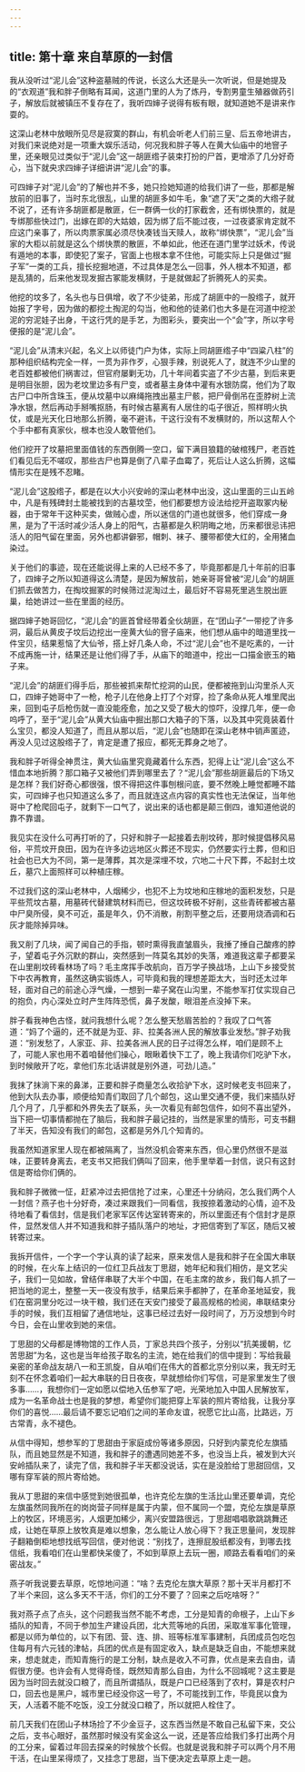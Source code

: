 ```yaml
---
---
---
```

title: 第十章 来自草原的一封信
---




我从没听过“泥儿会”这种盗墓贼的传说，长这么大还是头一次听说，但是她提及的“衣观道”我和胖子倒略有耳闻，这道门里的人为了炼丹，专割男童生殖器做药引子，解放后就被镇压不复存在了，我听四婶子说得有板有眼，就知道她不是讲来作耍的。

这深山老林中放眼所见尽是寂寞的群山，有机会听老人们前三皇、后五帝地讲古，对我们来说绝对是一项重大娱乐活动，何况我和胖子等人在黄大仙庙中的地窨子里，还亲眼见过类似于“泥儿会”这一胡匪绺子装束打扮的尸首，更增添了几分好奇心，当下就央求四婶子详细讲讲“泥儿会”的事。

可四婶子对“泥儿会”的了解也并不多，她只捡她知道的给我们讲了一些，那都是解放前的旧事了，当时东北很乱，山里的胡匪多如牛毛，象“遮了天”之类的大绺子就不说了，还有许多胡匪都是散匪，仨一群俩一伙的打家截舍，还有绑快票的，就是专绑那些快过门，出嫁在即的大姑娘，因为绑了后不能过夜，一过夜婆家肯定就不应这门亲事了，所以肉票家属必须尽快凑钱当天赎人，故称“绑快票”，“泥儿会”当家的大柜以前就是这么个绑快票的散匪，不单如此，他还在道门里学过妖术，传说有遁地的本事，即使犯了案子，官面上也根本拿不住他，可能实际上只是做过“掘子军”一类的工兵，擅长挖掘地道，不过具体是怎么一回事，外人根本不知道，都是乱猜的，后来他发现发掘古冢能发横财，于是就做起了折腾死人的买卖。

他挖的坟多了，名头也与日俱增，收了不少徒弟，形成了胡匪中的一股绺子，就开始报了字号，因为做的都挖土掏泥的勾当，他和他的徒弟们也大多是在河道中挖淤泥的穷泥娃子出身，干这行凭的是手艺，为图彩头，要突出一个“会”字，所以字号便报的是“泥儿会”。

“泥儿会”从清末兴起，名义上以师徒门户为体，实际上同胡匪绺子中“四粱八柱”的那种组织结构完全一样，一贯为非作歹，心狠手辣，别说死人了，就连不少山里的老百姓都被他们祸害过，但官府屡剿无功，几十年间着实盗了不少古墓，到后来更是明目张胆，因为老坟里边多有尸变，或者墓主身体中灌有水银防腐，他们为了取古尸口中所含珠玉，便从坟墓中以麻绳拖拽出墓主尸骸，把尸骨倒吊在歪脖树上流净水银，然后再动手掰嘴抠肠，有时候古墓离有人居住的屯子很近，照样明火执仗，或是光天化日地那么折腾，毫不避讳，干这行没有不发横财的，所以这帮人个个手中都有真家伙，根本也没人敢管他们。

他们挖开了坟墓把里面值钱的东西倒腾一空口，留下满目狼籍的破棺残尸，老百姓们看见后无不嗟叹，那些古尸也算是倒了八辈子血霉了，死后让人这么折腾，这幅情形实在是残不忍睹。

“泥儿会”这股绺子，都是在以大小兴安岭的深山老林中出没，这山里面的三山五岭中，凡是有残碑封土能被找到的古墓坟茔，他们都要想方设法给挖开盗取冢内秘器，由于常年干这种买卖，做贼心虚，所以迷信的门道也就很多，他们穿成一身黑，是为了干活时减少活人身上的阳气，古墓都是久积阴晦之地，历来都很忌讳把活人的阳气留在里面，另外也都讲僻邪，帽刺、袜子、腰带都使大红的，全用猪血染过。

关于他们的事迹，现在还能说得上来的人已经不多了，毕竟那都是几十年前的旧事了，四婶子之所以知道得这么清楚，是因为解放前，她亲哥哥曾被“泥儿会”的胡匪们抓去做苦力，在掏坟掘冢的时候筛过泥淘过土，最后好不容易死里逃生脱出匪巢，给她讲过一些在里面的经历。

据四婶子她哥回忆，“泥儿会”的匪首曾经带着全伙胡匪，在“团山子”一带挖了许多洞，最后从黄皮子坟后边挖出一座黄大仙的窨子庙来，他们想从庙中的暗道里找一件宝贝，结果惹恼了大仙爷，搭上好几条人命，不过“泥儿会”也不是吃素的，一计不成再施一计，结果还是让他们得了手，从庙下的暗道中，挖出一口描金嵌玉的箱子来。

“泥儿会”的胡匪们得手后，那些被抓来帮忙挖洞的山民，便都被拖到山沟里杀人灭口，四婶子她哥中了一枪，枪子儿在他身上打了个对穿，捡了条命从死人堆里爬出来，回到屯子后枪伤就一直没能痊愈，加之又受了极大的惊吓，没撑几年，便一命呜呼了，至于“泥儿会”从黄大仙庙中掘出那口大箱子的下落，以及其中究竟装着什么宝贝，都没人知道了，而且从那以后，“泥儿会”也随即在深山老林中销声匿迹，再没人见过这股绺子了，肯定是遭了报应，都死无葬身之地了。

我和胖子听得全神贯注，黄大仙庙里究竟藏着什么东西，犯得上让“泥儿会”这么不惜血本地折腾？那口箱子又被他们弄到哪里去了？“泥儿会”那些胡匪最后的下场又是怎样？我们好奇心都很强，恨不得把这件事刨根问底，要不然晚上睡觉都睡不踏实，可四婶子也只知道这么多了，而且就连这点内容的真实性也无法保证，当年他哥中了枪爬回屯子，就剩下一口气了，说出来的话也都是颠三倒四，谁知道他说的靠不靠谱。

我见实在没什么可再打听的了，只好和胖子一起接着去削坟砖，那时候提倡移风易俗，平荒坟开良田，因为在许多边远地区火葬还不现实，仍然要实行土葬，但和旧社会也已大为不同，第一是薄葬，其次是深埋不坟，穴地二十尺下葬，不起封土坟丘，墓穴上面照样可以种植庄稼。

不过我们这的深山老林中，人烟稀少，也犯不上为坟地和庄稼地的面积发愁，只是平些荒坟古墓，用墓砖代替建筑材料而已，但这坟砖极不好削，这些青砖都被古墓中尸臭所侵，臭不可近，虽是年久，仍不消散，削割平整之后，还要用烧酒调和石灰才能除掉异味。

我又削了几块，闻了闻自己的手指，顿时熏得我直皱眉头，我捶了捶自己酸疼的脖子，望着屯子外沉默的群山，突然感到一阵莫名其妙的失落，难道我这辈子都要呆在山里削坟砖看林场了吗？毛主席挥手改航向，百万学子换战场，上山下乡接受贫下中农再教育，虽然这确实锻炼人，可毕竟和我的理想差距太大，当时还太过年轻，面对自己的前途心浮气燥，一想到一辈子窝在山沟里，不能参军打仗实现自己的抱负，内心深处立时产生阵阵恐慌，鼻子发酸，眼泪差点没掉下来。

胖子看我神色古怪，就问我想什么呢？怎么整天愁眉苦脸的？我叹了口气答道：“妈了个逼的，还不就是为亚、非、拉美各洲人民的解放事业发愁。”胖子劝我道：“别发愁了，人家亚、非、拉美各洲人民的日子过得怎么样，咱们是顾不上了，可能人家也用不着咱替他们操心，眼瞅着快下工了，晚上我请你们吃驴下水，到时候敞开了吃，拿他们东北话讲就是别外道，可劲儿造。”

我抹了抹淌下来的鼻涕，正要和胖子商量怎么收拾驴下水，这时候老支书回来了，他到大队去办事，顺便给知青们取回了几个邮包，这山里交通不便，我们来插队好几个月了，几乎都和外界失去了联系，头一次看见有邮包信件，如何不喜出望外，当下把一切事情都抛在了脑后，我和胖子最记挂的，当然是家里的情形，可支书翻了半天，告知没有我们的邮包，这都是另外几个知青的。

我虽然知道家里人现在都被隔离了，当然没机会寄来东西，但心里仍然很不是滋味，正要转身离去，老支书又把我们俩叫了回来，他手里举着一封信，说只有这封信是寄给你们俩的。

我和胖子微微一怔，赶紧冲过去把信抢了过来，心里还十分纳闷，怎么我们两个人一封信？燕子也十分好奇，凑过来跟我们一同看信，我按捺着激动的心情，迫不及待地看了看信封，信是我们老家军区传达室转寄来的，所以里面还有个信封才是原件，显然发信人并不知道我和胖子插队落户的地址，才把信寄到了军区，随后又被转寄过来。

我拆开信件，一个字一个字认真的读了起来，原来发信人是我和胖子在全国大串联的时候，在火车上结识的一位红卫兵战友丁思甜，她年纪和我们相仿，是文艺尖子，我们一见如故，曾结伴串联了大半个中国，在毛主席的故乡，我们每人抓了一把当地的泥土，整整一天一夜没有放手，结果后来手都肿了，在革命圣地延安，我们在窑洞里分吃过一块干粮，我们还在天安门接受了最高规格的检阅，串联结束分手的时候，我们互相留了通信地址，这事已经过去好一段时间了，万万没想到今时今日，会在山里收到她的来信。

丁思甜的父母都是博物馆的工作人员，丁家总共四个孩子，分别以“抗美援朝，忆苦思甜”为名，这也是当年给孩子取名的主流，她在给我们的信中提到：写给我最亲密的革命战友胡八一和王凯旋，自从咱们在伟大的首都北京分别以来，我无时无刻不在怀念着咱们一起大串联的日日夜夜，早就想给你们写信，可是家里发生了很多事……，我想你们一定如愿以偿地入伍参军了吧，光荣地加入中国人民解放军，成为一名革命战士也是我的梦想，希望你们能把穿上军装的照片寄给我，让我分享你们的喜悦……最后请不要忘记咱们之间的革命友谊，祝愿它比山高，比路远，万古常青，永不褪色。

从信中得知，想参军的丁思甜由于家庭成份等诸多原因，只好到内蒙克伦左旗插队，而且她显然是不知道，我和胖子的遭遇同她差不多，也没当上兵，被发到大兴安岭插队来了，读完了信，我和胖子半天都没说话，实在是没脸给丁思甜回信，又哪有穿军装的照片寄给她。

我从丁思甜的来信中感觉到她很孤单，也许克伦左旗的生活比山里还要单调，克伦左旗虽然同我所在的岗岗营子同样是属于内蒙，但不属同一个盟，克伦左旗是草原上的牧区，环境恶劣，人烟更加稀少，离兴安盟路很远，丁思甜唱唱歌跳跳舞还成，让她在草原上放牧真是难以想象，怎么能让人放心得下？我正思量间，发现胖子翻箱倒柜地想找纸写回信，便对他说：“别找了，连擦屁股纸都没有，到哪去找信纸，我看咱们在山里都快呆傻了，不如到草原上去玩一圈，顺路去看看咱们的亲密战友。”

燕子听我说要去草原，吃惊地问道：“啥？去克伦左旗大草原？那十天半月都打不了半个来回，这么多天不干活，你们的工分不要了？回来之后吃啥呀？”

我对燕子点了点头，这个问题我当然不能不考虑，工分是知青的命根子，上山下乡插队的知青，不同于参加生产建设兵团，北大荒等地的兵团，采取准军事化管理，都是以师为单位的，以下有团、营、连、排、班等标准军事建制，兵团成员包吃包住每月有六元钱的津帖，兵团的优点是有固定收入，缺点是缺乏自由，不能想来就来，想走就走，而知青施行的是工分制，缺点是收入不可靠，优点是来去自由，请假很方便。也许会有人觉得奇怪，既然知青那么自由，为什么不回城呢？这主要是因为当时回去就没口粮了，而且所谓插队，既是户口已经落到了农村，算是农村户口，回去也是黑户，城市里已经没你这一号了，不可能找到工作，毕竟民以食为天，人活着不能不吃饭，没工分就没口粮了，所以就把人栓住了。

前几天我们在团山子林场捡了不少金豆子，这东西当然是不敢自己私留下来，交公之后，支书心眼好，虽然那时候没有奖金这么一说，还是答应给我们多打出两个月的工分来，留着过年回去探亲的时候放个长假。也就是说我和胖子可以两个月不用干活，在山里呆得烦了，又挂念丁思甜，当下便决定去草原上走一趟。